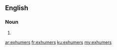 ==English==

===Noun===
{{head|en|plural}}

# {{plural of|exhumer|lang=en|nocat=1}}

[[ar:exhumers]]
[[fr:exhumers]]
[[ku:exhumers]]
[[my:exhumers]]